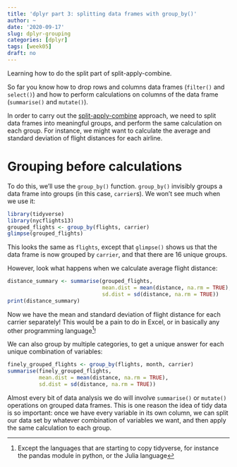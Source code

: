 ```yaml
---
title: 'dplyr part 3: splitting data frames with group_by()'
author: ~
date: '2020-09-17'
slug: dplyr-grouping
categories: [dplyr]
tags: [week05]
draft: no
---
```


Learning how to do the split part of split-apply-combine.

<!--more-->

So far you know how to drop rows and columns data frames (`filter()` and `select()`) and how to perform calculations on columns of the data frame (`summarise()` and `mutate()`). 

In order to carry out the [split-apply-combine](https://www.jstatsoft.org/article/view/v040i01) approach, we need to split data frames into meaningful groups, and perform the same calculation on each group. For instance, we might want to calculate the average and standard deviation of flight distances for each airline.

# Grouping before calculations

To do this, we'll use the `group_by()` function. `group_by()` invisibly groups a data frame into groups (in this case, `carrier`s). We won't see much when we use it:

```r
library(tidyverse)
library(nycflights13)
grouped_flights <- group_by(flights, carrier)
glimpse(grouped_flights)
```
 This looks the same as `flights`, except that `glimpse()` shows us that the data frame is now grouped by `carrier`, and that there are 16 unique groups.
 
 However, look what happens when we calculate average flight distance:
 
```r
distance_summary <- summarise(grouped_flights,
                              mean.dist = mean(distance, na.rm = TRUE),
                              sd.dist = sd(distance, na.rm = TRUE))
print(distance_summary)
```
 
Now we have the mean and standard deviation of flight distance for each carrier separately! This would be a pain to do in Excel, or in basically any other programming language^[Except the languages that are starting to copy tidyverse, for instance the pandas module in python, or the Julia language]!

We can also group by multiple categories, to get a unique answer for each unique combination of variables:

```r
finely_grouped_flights <- group_by(flights, month, carrier)
summarise(finely_grouped_flights, 
          mean.dist = mean(distance, na.rm = TRUE),
          sd.dist = sd(distance, na.rm = TRUE))
```
Almost every bit of data analysis we do will involve `summarise()` or `mutate()` operations on grouped data frames. This is one reason the idea of tidy data is so important: once we have every variable in its own column, we can split our data set by whatever combination of variables we want, and then apply the same calculation to each group.
